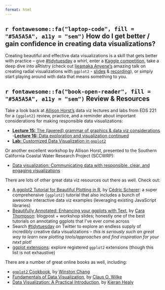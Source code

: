 ```yaml
---
format: html
---
```


## **`r fontawesome::fa("laptop-code", fill = "#5A5A5A", a11y = "sem")`** How do I get better / gain confidence in creating data visualizations?

Creating beautiful and effective data visualizations is a skill that gets better with practice -- give [#tidytuesday](https://github.com/rfordatascience/tidytuesday) a whirl, enter a [Kaggle competition](https://www.kaggle.com/competitions), take a deep dive into aRtistry (check out [Ijeamaka Anyene's](https://ijeamaka-anyene.netlify.app/) amazing talk on creating radial visualizations with `ggplot2` - [slides](https://ijeamakaanyene.github.io/aRt_ggplot/index.html#1) & [recording](https://www.youtube.com/watch?v=h0i6KAahLY8&ab_channel=R-LadiesGlobal)), or simply start playing around with data that means something to you.

## **`r fontawesome::fa("book-open-reader", fill = "#5A5A5A", a11y = "sem")`** Review & Resources

Take a look back at [Allison Horst's](https://allisonhorst.github.io/) data viz lectures and labs from EDS 221 for a `{ggplot2}` review, practice, and a reminder about important considerations for making responsible data visualizations:

- [**Lecture 15:** The (layered) grammar of graphics & data viz considerations](https://docs.google.com/presentation/d/e/2PACX-1vSpUdai7BTXprh3dwSNBpJymNGUIOFhEgQn5XbQWZhWy8EpUyd64Lem08YK_kc6tP0iyoJ5wRAVvSYe/pub?start=false&loop=false&delayms=3000&slide=id.p)
-[**Lecture 16:** Data exploration and visualization continued](https://docs.google.com/presentation/d/e/2PACX-1vR1QB0S3AfBfdJZ1nnhUw2iKSxV83GDc5l9BYPC6yQhxBdnzRpAAZ2lh7QWhX4kY65Uf_q0yK9FtHmW/pub?start=false&loop=false&delayms=3000&slide=id.p)
- [**Lab:** Customized Data Visualization in `ggplot2`](https://allisonhorst.github.io/eds221-day8-comp/data_viz.html)

Or another excellent workshop by Allison Horst, presented to the Southern California Coastal Water Research Project (SCCWRP):

- [Data visualization: Communicating data with responsible, clear, and engaging visualizations](https://docs.google.com/presentation/d/1EA_PfTiSXh8J0JH03d1pcA6luVJeN2oUGozxhZoiydQ/edit#slide=id.g605a49e43e_0_58)

There are lots of other great data viz resources out there as well. Check out:

- [A ggplot2 Tutorial for Beautiful Plotting in R
](https://www.cedricscherer.com/2019/08/05/a-ggplot2-tutorial-for-beautiful-plotting-in-r/), by [Cédric Scherer](https://www.cedricscherer.com/): a super comprehensive `{ggplot2}` tutorial that also includes a bunch of awesome interactive data viz examples (leveraging existing JavaScript libraries)
- [Beautifully Annotated: Enhancing your ggplots with Text](https://www.cararthompson.com/talks/rl-cambridge-beautifully-annotated/), by [Cara Thompson](https://www.cararthompson.com/index.html): blogpost + workshop slides; honestly one of the best tutorials on annotating ggplots that I've ever come across 
- Search [#tidytuesday](https://twitter.com/search?q=%23tidytuesday&src=typed_query) on Twitter to explore an endless supply of incredibly creative data visualizations -- *this is seriously such an great way to learn new plotting tools/approaches and find inspiration for your next plot!*
- [ggplot extensions](https://exts.ggplot2.tidyverse.org/): explore registered `ggplot2` extensions (though this list is not exhaustive)

There are a number of great online books as well, including: 

- [`ggplot2` Cookbook](http://www.cookbook-r.com/Graphs/), by [Winston Chang](https://github.com/wch)
- [Fundamentals of Data Visualization](https://clauswilke.com/dataviz/), by [Claus O. Wilke](https://clauswilke.com/)
- [Data Visualization: A Practical Introduction](https://socviz.co/index.html#preface), by [Kieran Healy](https://kieranhealy.org/)